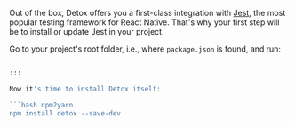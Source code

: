 Out of the box, Detox offers you a first-class integration with [Jest](https://jestjs.io), the most popular testing framework for React Native. That's why your first step will be to install or update Jest in your project.

Go to your project's root folder, i.e., where `package.json` is found, and run:

```bash npm2yarn

:::

Now it's time to install Detox itself:

```bash npm2yarn
npm install detox --save-dev
```
